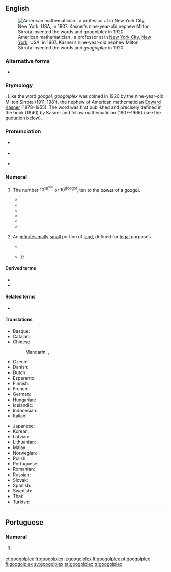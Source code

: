 ==English==
{{was wotd|2016|September|4}}
{{wikipedia}}
[[File:PSM V70 D187 Edward Kasner.jpg|thumb|American mathematician {{w|Edward Kasner}}, a professor at {{w|Columbia University}} in [[New York City]], [[New York]], USA, in 1907. Kasner’s nine-year-old nephew Milton Sirrota invented the words {{m|en|googol}} and ''googolplex'' in 1920.]]

===Alternative forms===
* {{l|en|googleplex}} {{qualifier|misspelling}}

===Etymology===
{{suffix|googol|plex|lang=en}}. Like the word ''googol'', ''googolplex'' was coined in 1920 by the nine-year-old Milton Sirrota (1911–1981), the nephew of American mathematician [[w:Edward Kasner|Edward Kasner]] (1878–1955). The word was first published and precisely defined in the book ''{{w|Mathematics and the Imagination}}'' (1940) by Kasner and fellow mathematician {{w|James R. Newman}} (1907–1966) (see the quotation below).

===Pronunciation===
* {{a|RP}} {{IPA|/ˈɡuːɡəlplɛks/|/ˈɡuːɡɒlplɛks/|lang=en}}
* {{a|GA}} {{IPA|/ˈɡuɡəlplɛks/|/ˈɡuɡɑlplɛks/|lang=en}}
* {{hyphenation|goo|gol|plex|lang=en}}

===Numeral===
{{en-noun|es}}

# {{lb|en|cardinal}} The number <math>10^{10^{100}}</math> or <math>10^\text{googol}</math>, ten to the [[power]] of a [[googol]]. {{defdate|from 1920.}}
#* {{quote-book|author=Edward Kasner|authorlink=Edward Kasner|author2=James [Roy] Newman|authorlink2=James R. Newman|chapter=New Names for Old|title={{w|Mathematics and the Imagination}}|location=New York, N.Y.|publisher={{w|Simon & Schuster}}|year=1940|page=23|oclc=525772|passage=The name "googol" was invented by a child (Dr. Kasner's nine-year-old nephew) who was asked to think up a name for a very big number, namely, 1 with a hundred zeros after it. He was very certain that this number was not infinite, and therefore equally certain that it had to have a name. At the same time that he suggested "googol" he gave a name for a still larger number: "'''Googolplex'''." A '''googolplex''' is much larger than a googol, but is still finite, as the inventor of the name was quick to point out. It was first suggested that a '''googolplex''' should be 1, followed by writing zeros until you got tired. This is a description of what would happen if one actually tried to write a '''googolplex''', but different people get tired at different times and it would never do to have [[w:Primo Carnera|[Primo] Carnera]] a better mathematician than Dr. [[w:Albert Einstein|[Albert] Einstein]], simply because he had more endurance. The '''googolplex''' then, is a specific finite number, with so many zeros after the 1 that the number of zeros is a googol. A '''googolplex''' is much bigger than a googol, much bigger than a googol times a googol. A googol times a googol would be 1 with 200 zeros, whereas a '''googolplex''' is one with a googol of zeros. You will get some idea of the size of this very large but finite number from the fact that there would not be enough room to write it, if you went to the farthest star, touring all the nebulae and putting down zeros every inch of the way.}}
#* {{quote-journal|editor=[[w:John W. Campbell|John Wood Campbell Jr.]]|magazine={{w|Analog Science Fiction and Fact}}|location=New York, N.Y.|publisher=[[w:Condé Nast|Condé Nast Publications]]|year=1952|page=164|oclc=174072257|passage=Consider that we can start with one '''googolplex''' and count: two '''googolplexes''', three '''googolplexes''' and so on up to a '''googolplex googolplexes''' and beyond—and still not have reached infinity.}}
#* {{quote-book|author=Carl Sagan|authorlink=Carl Sagan|chapter=chapter IX|title=[[w:Cosmos (Carl Sagan book)|Cosmos]]|location=New York, N.Y.|publisher={{w|Random House}}|year=1980|isbn=978-0-394-50294-6|passage=If the universe were packed solid with neutrons, say, so there was no empty space anywhere, there would still only be about 10<sup>128</sup> particles in it, quite a bit more than a googol but trivially small compared to a '''googolplex'''.}}
#* {{quote-book|author=Don N[elson] Page|authorlink=Don Page (physicist)|chapter=Our Place in the Vast Universe|editor={{w|Melville Y. Stewart}}|title=Science and Religion in Dialogue|location=Malden, Mass.|publisher={{w|Wiley-Blackwell}}|year=2010|volume=I|page=371|isbn=978-1-4051-8921-7|passage=[[w:inflation (cosmology)|Inflationary theory]] suggests that the entirety of space is vastly larger. [[quantum theory|Quantum theory]] suggests that there are many different copies of space of the same basic kind as ours (same laws of physics). [[string theory|String theory]] further suggests that there may be many different kinds of space. This whole collection of '''googolplexes''' of galaxies within each of '''googolplexes''' of different spaces within each of googols of kinds of space makes up an enormously vast universe or multiverse.}}
#* {{quote-book|author=John [Herbert] Varley|authorlink=John Varley (author)|title=Dark Lightning|location=New York, N.Y.|publisher={{w|Ace Books}}|year=2014|isbn=978-0-425-27407-1|passage=In some unimaginable future, the universe will stretch so thin that the light from one galaxy would be unable to reach any other galaxy. Eventually, all the stars would burn out, and the universe would consist of the dead cinders of stars, black holes, and uncountable '''googolplexes''' of cubic light-years of cold, empty space.}}
#* {{quote-book|author=K. G. Johansson|title=Googolplex|location=[Sweden?]|publisher=Affront|year=2015|isbn=978-91-87585-36-4|passage=The theoretical number of nucleic acids in DNA, Jack had heard centuries ago, was ten to the power of one hundred and twenty thousand. He couldn't even imagine a number that would hold the set of possible universes, meaning every possible state and position for every particle in every Planck time. '''Googolplex''', he thought, 1 followed by a googol of zeroes: '''googolplex''' raised to the power of '''googolplex'''.}}
# {{lb|en|US|real estate|nonstandard|rare}} An [[infinitesimally]] [[small]] portion of [[land]], defined for [[legal]] purposes.
#* {{quote-journal|magazine=[[w:Newsweek|Newsweek: The International Newsmagazine]]|location=New York, N.Y.|publisher=Newsweek LLC|year=1962|volume=60|page=54|issn=0028-9604|oclc=609642093|passage=To a mathematician, a '''googolplex''' is the figure 1 followed by a googol of zeroes (a googol being the figure 1 followed by a mere 100 zeroes). To a real-estate man, it's one infinitesimal parcel of a plot of land.}}
#* {{quote-book|author=Ralph E. Boyer|title=Florida Real Estate Transactions|location=New York, N.Y.|publisher=[[w:LexisNexis|Matthew Bender & Co.]]|year=1976|pages=930–931|oclc=1731075|passage=Competition among bidders eventually resulted in the discovery of the "'''Googolplex'''," a quantity supposedly as near to nothing as possible—one over one with countless zeros [as the size of the portion of land the bidder would accept as security for a tax lien]. This, however, was not the limit of minuteness. The "'''Googolplex''' of a '''Googolplex'''," or "Gee Gee" for short, became the common bid in the sale of City of Miami tax certificates. There has apparently been no authoritative determination of the effect of an outstanding Miami tax certificate {{...}}}}

====Derived terms====
* {{l|en|googolplexplex}}
* {{l|en|googolplexth}}

====Related terms====
* {{l|en|googol}}

====Translations====
{{trans-top|ten to the power of a googol}}
* Basque: {{t|eu|googolplex}}
* Catalan: {{t|ca|googolplex}}
* Chinese:
*: Mandarin: {{t|cmn|古戈爾普勒克斯|sc=Hani}}, {{t|cmn|古戈尔普勒克斯|tr=gǔgēěr pǔlēikèsī|sc=Hani}}
* Czech: {{t|cs|googolplex}}
* Danish: {{t|da|googolplex}}
* Dutch: {{t|nl|googolplex}}
* Esperanto: {{t|eo|gugloplekso}}
* Finnish: {{t+|fi|googolplex}}
* French: {{t+|fr|gogolplex}}
* German: {{t|de|Googolplex}}
* Hungarian: {{t|hu|googolplex}}
* Icelandic: {{t|is|googolplex}}
* Indonesian: {{t|id|googolplex}}
* Italian: {{t+|it|googolplex}}
{{trans-mid}}
* Japanese: {{t|ja|グーゴルプレックス|tr=gūgoru-purekkusu}}
* Korean: {{t|ko|구골플렉스|tr=gugolpeullekseu}}
* Latvian: {{t|lv|gugolplekss}}
* Lithuanian: {{t|lt|gugolpleksas}}
* Malay: {{t|ms|googolpleks}}
* Norwegian: {{t|no|googolplex}}
* Polish: {{t|pl|googolplex}}
* Portuguese: {{t+|pt|googolplex}}
* Romanian: {{t|ro|googolplex}}
* Russian: {{t|ru|гуголплекс}}
* Slovak: {{t|sk|googolplex}}
* Spanish: {{t|es|googolplex}}
* Swedish: {{t+|sv|googolplex}}
* Thai: {{t|th|กูกอลเพลกซ์|tr=googonplék}}
* Turkish: {{t+|tr|googolplex}}
{{trans-bottom}}

----

==Portuguese==

===Numeral===
{{head|pt|numeral|g=m}}

# {{lb|pt|cardinal}} {{l|en|googolplex}} {{gloss|ten to the power of a googol}}

[[et:googolplex]]
[[fr:googolplex]]
[[it:googolplex]]
[[lt:googolplex]]
[[pt:googolplex]]
[[fi:googolplex]]
[[sv:googolplex]]
[[ta:googolplex]]
[[tr:googolplex]]
